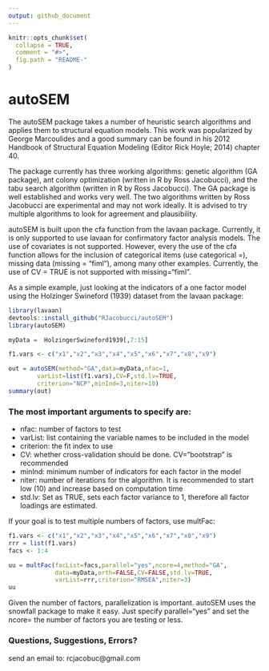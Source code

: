 ```yaml
---
output: github_document
---
```


<!-- README.md is generated from README.Rmd. Please edit that file -->

```r
knitr::opts_chunk$set(
  collapse = TRUE,
  comment = "#>",
  fig.path = "README-"
)
```

# autoSEM


The autoSEM package takes a number of heuristic search algorithms and applies them to structural equation models. This work was popularized by George Marcoulides and a good summary can be found in his 2012 Handbook of Structural Equation Modeling (Editor Rick Hoyle; 2014) chapter 40. 

The package currently has three working algorithms: genetic algorithm (GA package), ant colony optimization (written in R by Ross Jacobucci), and the tabu search algorithm (written in R by Ross Jacobucci). The GA package is well established and works very well. The two algorithms written by Ross Jacobucci are experimental and may not work ideally. It is advised to try multiple algorithms to look for agreement and plausibility.

autoSEM is built upon the cfa function from the lavaan package. Currently, it is only supported to use lavaan for confirmatory factor analysis models. The use of covariates is not supported. However, every the use of the cfa function allows for the inclusion of categorical items (use categorical =), missing data (missing = "fiml"), among many other examples. Currently, the use of CV = TRUE is not supported with missing="fiml". 

As a simple example, just looking at the indicators of a one factor model using the Holzinger Swineford (1939) dataset from the lavaan package:

```r
library(lavaan)
devtools::install_github("RJacobucci/autoSEM")
library(autoSEM)

myData =  HolzingerSwineford1939[,7:15]

f1.vars <- c("x1","x2","x3","x4","x5","x6","x7","x8","x9")

out = autoSEM(method="GA",data=myData,nfac=1,
        varList=list(f1.vars),CV=F,std.lv=TRUE,
        criterion="NCP",minInd=3,niter=10)
summary(out)
```

### The most important arguments to specify are:
+ nfac: number of factors to test
+ varList: list containing the variable names to be included in the model
+ criterion: the fit index to use
+ CV: whether cross-validation should be done. CV="bootstrap" is recommended
+ minInd: minimum number of indicators for each factor in the model
+ niter: number of iterations for the algorithm. It is recommended to start low (10) and increase based
on computation time
+ std.lv: Set as TRUE, sets each factor variance to 1, therefore all factor loadings are estimated.

If your goal is to test multiple numbers of factors, use multFac:

```r
f1.vars <- c("x1","x2","x3","x4","x5","x6","x7","x8","x9")
rrr = list(f1.vars)
facs <- 1:4

uu = multFac(facList=facs,parallel="yes",ncore=4,method="GA",
             data=myData,orth=FALSE,CV=FALSE,std.lv=TRUE,
             varList=rrr,criterion="RMSEA",niter=3)
uu
```

Given the number of factors, parallelization is important. autoSEM uses the snowfall package to make it easy. Just specify parallel="yes" and set the ncore= the number of factors you are testing or less. 

### Questions, Suggestions, Errors?
send an email to: rcjacobuc@gmail.com
